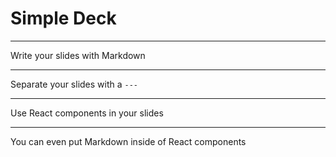 # Simple Deck

---

Write your slides with Markdown

---

Separate your slides with a `---`

---

Use React components in your slides

---

You can even put Markdown inside of React components

